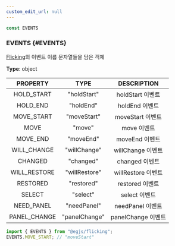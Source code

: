 ```yaml
---
custom_edit_url: null
---
```


```ts
const EVENTS
```

### EVENTS {#EVENTS}

<div className="bulma-tags">

</div>

[Flicking](Flicking)의 이벤트 이름 문자열들을 담은 객체

**Type**: object

|PROPERTY|TYPE|DESCRIPTION|
|:---:|:---:|:---:|
|HOLD_START|"holdStart"|holdStart 이벤트|
|HOLD_END|"holdEnd"|holdEnd 이벤트|
|MOVE_START|"moveStart"|moveStart 이벤트|
|MOVE|"move"|move 이벤트|
|MOVE_END|"moveEnd"|moveEnd 이벤트|
|WILL_CHANGE|"willChange"|willChange 이벤트|
|CHANGED|"changed"|changed 이벤트|
|WILL_RESTORE|"willRestore"|willRestore 이벤트|
|RESTORED|"restored"|restored 이벤트|
|SELECT|"select"|select 이벤트|
|NEED_PANEL|"needPanel"|needPanel 이벤트|
|PANEL_CHANGE|"panelChange"|panelChange 이벤트|

```ts
import { EVENTS } from "@egjs/flicking";
EVENTS.MOVE_START; // "moveStart"
```

